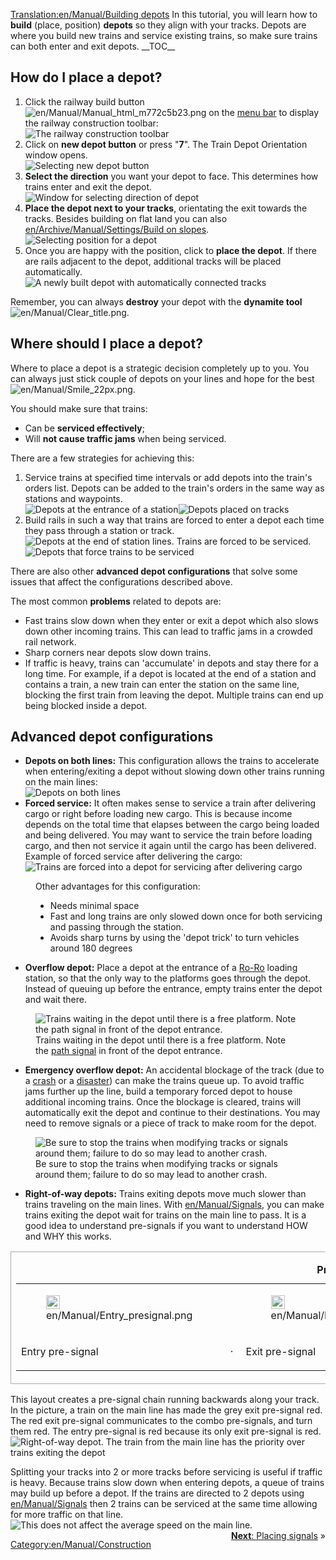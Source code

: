 [[Translation:en/Manual/Building depots]]
{{en/Manual/Tutorial/Navigation}}{{en/Note|This page describes only railway depots. There are also [[en/Manual/Depots|depots]] for the other transport types.}}
In this tutorial, you will learn how to '''build''' (place, position) '''depots''' so they align with your tracks.
Depots are where you build new trains and service existing trains, so make sure trains can both enter and exit depots.
__TOC__
== How do I place a depot? ==
#Click the railway build button [[File:en/Manual/Manual html m772c5b23.png]] on the [[en/Manual/Game interface#the-menu-bar|menu bar]] to display the railway construction toolbar:<br/>[[File:en/Manual/Railroad Construction.png|none|frame|The railway construction toolbar]]
#Click on '''new depot button''' or press "'''7'''". The Train Depot Orientation window opens.<br/>[[File:en/Manual/New depot.png|none|frame|Selecting new depot button]]
#'''Select the direction''' you want your depot to face. This determines how trains enter and exit the depot.<br/>[[File:en/Manual/Depot direction.png|none|frame|Window for selecting direction of depot]]
#'''Place the depot next to your tracks''', orientating the exit towards the tracks. Besides building on flat land you can also [[en/Archive/Manual/Settings/Build on slopes]].<br/>[[File:en/Manual/Depot position.png|none|frame|Selecting position for a depot]]
#Once you are happy with the position, click to '''place the depot'''. If there are rails adjacent to the depot, additional tracks will be placed automatically.<br/>[[File:en/Manual/New depot placed.png|none|frame|A newly built depot with automatically connected tracks]]

Remember, you can always '''destroy''' your depot with the '''dynamite tool''' [[File:en/Manual/Clear title.png]].

== Where should I place a depot? ==
Where to place a depot is a strategic decision completely up to you. You can always just stick couple of depots on your lines and hope for the best [[File:en/Manual/Smile 22px.png]].

You should make sure that trains:
* Can be '''serviced effectively''';
* Will '''not cause traffic jams''' when being serviced.

There are a few strategies for achieving this:
#Service trains at specified time intervals or add depots into the train's orders list. Depots can be added to the train's orders in the same way as stations and waypoints.<br/>[[File:en/Manual/Depot at station entrance.png|none|frame|Depots at the entrance of a station]][[File:en/Manual/Depots-basic.png|none|frame|Depots placed on tracks]]
#Build rails in such a way that trains are forced to enter a depot each time they pass through a station or track.<br/>[[File:en/Manual/Depot end of station.png|none|frame|Depots at the end of station lines. Trains are forced to be serviced.]][[File:en/Manual/Depots-forced.png|none|frame|Depots that force trains to be serviced]]

There are also other '''advanced depot configurations''' that solve some issues that affect the configurations described above.

The most common '''problems''' related to depots are:
* Fast trains slow down when they enter or exit a depot which also slows down other incoming trains. This can lead to traffic jams in a crowded rail network.
* Sharp corners near depots slow down trains.
* If traffic is heavy, trains can 'accumulate' in depots and stay there for a long time. For example, if a depot is located at the end of a station and contains a train, a new train can enter the station on the same line, blocking the first train from leaving the depot. Multiple trains can end up being blocked inside a depot.

== Advanced depot configurations ==
*'''Depots on both lines:''' This configuration allows the trains to accelerate when entering/exiting a depot without slowing down other trains running on the main lines:<br/>[[File:en/Manual/Depots-at-both-lines.png|none|frame|Depots on both lines]]
*'''Forced service:''' It often makes sense to service a train after delivering cargo or right before loading new cargo. This is because income depends on the total time that elapses between the cargo being loaded and being delivered. You may want to service the train before loading cargo, and then not service it again until the cargo has been delivered.<br/>Example of forced service after delivering the cargo:<br/>[[File:en/Manual/Unload-then-service.png|none|frame|Trains are forced into a depot for servicing after delivering cargo]]
:Other advantages for this configuration:
:* Needs minimal space
:* Fast and long trains are only slowed down once for both servicing and passing through the station.
:* Avoids sharp turns by using the 'depot trick' to turn vehicles around 180 degrees
*'''Overflow depot:''' Place a depot at the entrance of a [[en/Manual/Railway station#ro-ro|Ro-Ro]] loading station, so that the only way to the platforms goes through the depot. Instead of queuing up before the entrance, empty trains enter the depot and wait there. 
[[File:en/Manual/Overflow-depot.png|none|frame|Trains waiting in the depot until there is a free platform. Note the [[en/Manual/Signals|path signal]] in front of the depot entrance.]]
*'''Emergency overflow depot:''' An accidental blockage of the track (due to a [[en/Manual/Trains#accidents|crash]] or a [[en/Manual/Disasters#large-ufo|disaster]]) can make the trains queue up. To avoid traffic jams further up the line, build a temporary forced depot to house additional incoming trains. Once the blockage is cleared, trains will automatically exit the depot and continue to their destinations. You may need to remove signals or a piece of track to make room for the depot.
[[File:en/Manual/Emergency-depot.png|none|frame|Be sure to stop the trains when modifying tracks or signals around them; failure to do so may lead to another crash.]]
*'''Right-of-way depots:''' Trains exiting depots move much slower than trains traveling on the main lines.  With [[en/Manual/Signals]], you can make trains exiting the depot wait for trains on the main line to pass.  It is a good idea to understand pre-signals if you want to understand HOW and WHY this works.
{|
|style="border: 1px solid darkgray;"|
{| align="center"
|+'''Pre-signals'''
|- align="center"
|style="border: none;"|[[File:en/Manual/Entry presignal.png|22px]]
|style="border: none;"|
|style="border: none;"|[[File:en/Manual/Exit presignal.png|22px]]
|style="border: none;"|
|style="border: none;"|[[File:en/Manual/Combo presignal.png|22px]]
|- align="center"
|style="border: none;"|Entry pre-signal
|style="border: none;"|&nbsp;&middot;&nbsp;
|style="border: none;"|Exit pre-signal
|style="border: none;"|&nbsp;&middot;&nbsp;
|style="border: none;"|Combo pre-signal
|}
|}
This layout creates a pre-signal chain running backwards along your track.  In the picture, a train on the main line has made the grey exit pre-signal red.  The red exit pre-signal communicates to the combo pre-signals, and turn them red.  The entry pre-signal is red because its only exit pre-signal is red.<br/>[[File:en/Manual/Right-of-way depot.png|none|frame|Right-of-way depot. The train from the main line has the priority over trains exiting the depot]]

Splitting your tracks into 2 or more tracks before servicing is useful if traffic is heavy. Because trains slow down when entering depots, a queue of trains may build up before a depot. If the trains are directed to 2 depots using [[en/Manual/Signals]] then 2 trains can be serviced at the same time allowing for more traffic on that line.<br/>[[File:en/Manual/Split-before-servicing.png|none|frame|This does not affect the average speed on the main line.]]
<span style="float: right">[[en/Manual/Building signals|'''Next''': Placing signals]] &raquo;</span>

[[Category:en/Manual/Construction]]